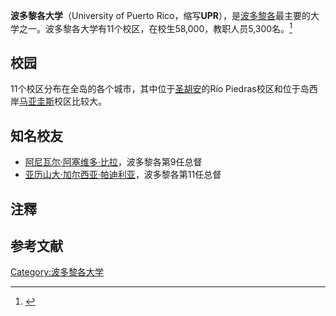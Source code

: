 {{Infobox university
| name           = 波多黎各大学
| native_name    = Universidad de Puerto Rico
| image_name     = 
| image_size     = 
| caption        = 
| latin_name     = Universitatis Portoricensis
| motto          =
| mottoeng       =
| established    = 1903年
| type           = 公立大学
| affiliation    =
| budget      = {{gain}} $15.2 亿 [[美元|USD]]{{efn|López (2014; in Spanish) "El presupuesto actual consolidado de la institución es de $1,522 millones."<ref>{{cite news |url=http://www.elnuevodia.com/severosrecortesenlaupr-1721013.html |title=Severos recortes en la UPR |newspaper=[[El_Nuevo_Día|El Nuevo Día]] |first=Keila |last=López Alicea |date={{date|2014-02-27|mdy}} |accessdate={{date|2014-02-27|mdy}} |archive-date=2014-03-09 |archive-url=https://web.archive.org/web/20140309072232/http://www.elnuevodia.com/severosrecortesenlaupr-1721013.html |dead-url=no }}</ref>}}
| president      = [[Uroyoán_Walker|Uroyoán Walker]]<ref>{{cite web |url=http://www.elnuevodia.com/cercalaelecciondelnuevopresidentedelaupr-1646905.html |title=Con nuevo presidente la UPR |publisher=El Nuevo Dia.com |date= |accessdate=2013-11-18 |archive-date=2014-03-29 |archive-url=https://web.archive.org/web/20140329223647/http://www.elnuevodia.com/cercalaelecciondelnuevopresidentedelaupr-1646905.html |dead-url=no }}</ref>
| faculty        = 5,300<ref name="autogenerated1">[http://www.upr.edu/historia1600.html Historia UPR<!-- Bot generated title -->] {{webarchive|url=https://web.archive.org/web/20080828081332/http://www.upr.edu/historia1600.html |date=2008-08-28 }}</ref>
| staff          = 14,177<ref name="autogenerated1" />
| students       = {{increase}} 57,726
| city           = [[圣胡安|圣胡安]]
| state          = [[波多黎各|波多黎各]]
| province       =
| coor           =
| campus         = 11个校区
| website        = [http://www.upr.edu www.upr.edu]
}}
'''波多黎各大学'''（University of Puerto Rico，缩写'''UPR'''），是[[波多黎各|波多黎各]]最主要的大学之一。波多黎各大学有11个校区，在校生58,000，教职人员5,300名。<ref>{{cite web|url=http://hoy.upr.edu/ |title=La Universidad Hoy |publisher=Hoy.upr.edu |date= |accessdate=2010-07-29 |deadurl=yes |archiveurl=https://web.archive.org/web/20100127083517/http://hoy.upr.edu/ |archivedate=2010-01-27 }}</ref> 
==校园==
11个校区分布在全岛的各个城市，其中位于[[圣胡安_(波多黎各)|圣胡安]]的Río Piedras校区和位于岛西岸[[马亚圭斯|马亚圭斯]]校区比较大。
== 知名校友 ==
* [[阿尼瓦尔·阿塞维多·比拉|阿尼瓦尔·阿塞维多·比拉]]，波多黎各第9任总督
* [[亚历山大·加尔西亚·帕迪利亚|亚历山大·加尔西亚·帕迪利亚]]，波多黎各第11任总督

==注釋==
{{notelist|iger=}}

==参考文献==
{{reflist}}

{{Authority control}}
[[Category:波多黎各大学|Category:波多黎各大学]]

{{波多黎各小作品}}
{{university-stub}}